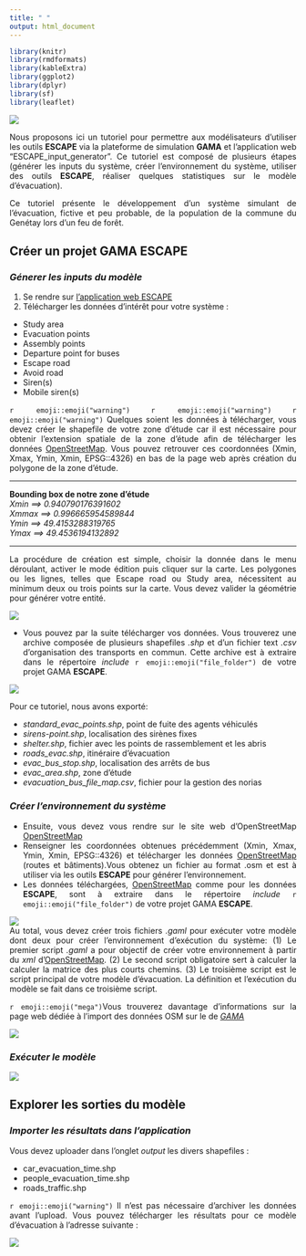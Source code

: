 ```yaml
---
title: " "
output: html_document
---
```


<style>
body {text-align: justify}
</style>

```r
library(knitr)
library(rmdformats)
library(kableExtra)
library(ggplot2)
library(dplyr)
library(sf)
library(leaflet)
```

![](images/TUTORIAL.png)

Nous proposons ici un tutoriel pour permettre aux modélisateurs d'utiliser les outils **ESCAPE** via la plateforme de simulation **GAMA** et l'application web "ESCAPE_input_generator". Ce tutoriel est composé de plusieurs étapes (générer les inputs du système, créer l'environnement du système, utiliser des outils **ESCAPE**, réaliser quelques statistiques sur le modèle d'évacuation).

Ce tutoriel présente le développement d'un système simulant de l'évacuation, fictive et peu probable, de la population de la commune du Genétay lors d'un feu de forêt.  

## **Créer un projet GAMA ESCAPE**
### ***Génerer les inputs du modèle ***  
(1) Se rendre sur [l'application web ESCAPE](https://analytics.huma-num.fr/Olivier.Gillet/escape_inputs_generator/)
(2) Télécharger les données d'intérêt pour votre système :  
  - Study area
  - Evacuation points
  - Assembly points
  - Departure point for buses
  - Escape road
  - Avoid road
  - Siren(s)
  - Mobile siren(s)   
 
`r emoji::emoji("warning")` `r emoji::emoji("warning")` `r emoji::emoji("warning")`  Quelques soient les données à télécharger, vous devez créer le shapefile de votre zone d'étude car il est nécessaire pour obtenir l'extension spatiale de la zone d'étude afin de télécharger les données [OpenStreetMap](https://www.openstreetmap.org). Vous pouvez retrouver ces coordonnées (Xmin, Xmax, Ymin, Xmin, EPSG::4326) en bas de la page web après création du polygone de la zone d'étude.  

***  

**Bounding box de notre zone d'étude**   
*Xmin ==> 0.940790176391602*  
*Xmmax ==> 0.996665954589844*  
*Ymin ==> 49.4153288319765*  
*Ymax ==> 49.4536194132892*  

***  

La procédure de création est simple, choisir la donnée dans le menu déroulant, activer le mode édition puis cliquer sur la carte. Les polygones ou les lignes, telles que Escape road ou Study area, nécessitent au minimum deux ou trois points sur la carte. Vous devez valider la géométrie pour générer votre entité.

![](images/DOWNLOAD_INPUTS.png)

- Vous pouvez par la suite télécharger vos données. Vous trouverez une archive composée de plusieurs shapefiles *.shp* et d'un  fichier text *.csv* d'organisation des transports en commun. Cette archive est à extraire dans le répertoire *include* `r emoji::emoji("file_folder")` de votre projet GAMA **ESCAPE**.

![](images/ARCHIVE.png)

Pour ce tutoriel, nous avons exporté:  

- *standard_evac_points.shp*, point de fuite des agents véhiculés  
- *sirens-point.shp*, localisation des sirènes fixes  
- *shelter.shp*, fichier avec les points de rassemblement et les abris  
- *roads_evac.shp*, itinéraire d'évacuation  
- *evac_bus_stop.shp*, localisation des arrêts de bus  
- *evac_area.shp*, zone d'étude  
- *evacuation_bus_file_map.csv*, fichier pour la gestion des norias  

### ***Créer l'environnement du système ***  

- Ensuite, vous devez vous rendre sur le site web d'OpenStreetMap [OpenStreetMap](https://www.openstreetmap.org)  
- Renseigner les coordonnées obtenues précédemment (Xmin, Xmax, Ymin, Xmin, EPSG::4326) et télécharger les données [OpenStreetMap](https://www.openstreetmap.org) (routes et bâtiments).Vous obtenez un fichier au format .osm et est à utiliser via les outils **ESCAPE** pour générer l'environnement.
- Les données téléchargées, [OpenStreetMap](https://www.openstreetmap.org) comme pour les données **ESCAPE**, sont à extraire dans le répertoire *include* `r emoji::emoji("file_folder")` de votre projet GAMA **ESCAPE**.

![](images/OSM.png)  
Au total, vous devez créer trois fichiers *.gaml* pour exécuter votre modèle dont deux pour créer l'environnement d’exécution du système:  (1) Le premier script *.gaml*  a pour objectif de créer votre environnement à partir du *xml* d'[OpenStreetMap](https://www.openstreetmap.org). (2) Le second script obligatoire sert à calculer la calculer la matrice des plus courts chemins. (3) Le troisième script  est le script principal de votre modèle d'évacuation. La définition et l’exécution du modèle se fait dans ce troisième script.

`r emoji::emoji("mega")`Vous trouverez davantage d'informations sur la page web dédiée à l'import des données OSM sur le de [*GAMA*](https://gama-platform.org/wiki/ManipulateOSMDatas)

![](images/GAMA_1.png)  

### ***Exécuter le modèle ***  

![](images/MODEL.gif) 

## **Explorer les sorties du modèle**
### ***Importer les résultats dans l'application***   
Vous devez uploader dans l'onglet *output* les divers shapefiles :  


- car_evacuation_time.shp
- people_evacuation_time.shp
- roads_traffic.shp

`r emoji::emoji("warning")` Il n'est pas nécessaire d'archiver les données avant l'upload.
Vous pouvez télécharger les résultats pour ce modèle d'évacuation à l'adresse suivante :


![](images/RESULTS.png) 